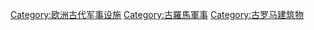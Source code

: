 [[Category:欧洲古代军事设施|Category:欧洲古代军事设施]]
[[Category:古羅馬軍事|Category:古羅馬軍事]]
[[Category:古罗马建筑物|Category:古罗马建筑物]]